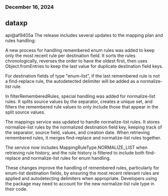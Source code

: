 ### December 16, 2024
## dataxp

api@af9405a
The release includes several updates to the mapping plan and rules handling:

A new process for handling remembered enum rules was added to keep only the most recent rule per destination field. It sorts the rules chronologically, reverses the order to have the oldest first, then uses Object.fromEntries to keep the last value for duplicate destination field keys.

For destination fields of type "enum-list", if the last remembered rule is not a find-replace rule, the autodetected delimiter will be added as a normalize-list rule.

In filterRememberedRules, special handling was added for normalize-list rules. It splits source values by the separator, creates a unique set, and filters the remembered rule values to only include those that appear in the split source values.

The mappings service was updated to handle normalize-list rules. It stores normalize-list rules by the normalized destination field key, keeping track of the separator, source field, values, and creation date. When retrieving remembered rules, it merges find-replace and normalize-list rules together.

The service now includes MappingRuleType.NORMALIZE_LIST when retrieving rule history, and the rule history is filtered to include both find-replace and normalize-list rules for enum handling.

These changes improve the handling of remembered rules, particularly for enum-list destination fields, by ensuring the most recent relevant rules are applied and autodetecting delimiters when appropriate. Developers using the package may need to account for the new normalize-list rule type in their code.